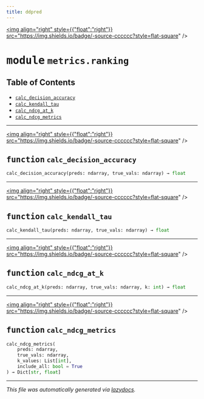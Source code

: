 ```yaml
---
title: ddpred
---
```


<a href="https://github.com/drothermel/%24%7BREPO%7D/blob/main/src/ddpred/metrics/ranking.py"><img align="right" style={{"float":"right"}} src="https://img.shields.io/badge/-source-cccccc?style=flat-square" /></a>

# <kbd>module</kbd> `metrics.ranking`



## Table of Contents
- [`calc_decision_accuracy`](./ddpred.metrics.ranking#function-calc-decision-accuracy)
- [`calc_kendall_tau`](./ddpred.metrics.ranking#function-calc-kendall-tau)
- [`calc_ndcg_at_k`](./ddpred.metrics.ranking#function-calc-ndcg-at-k)
- [`calc_ndcg_metrics`](./ddpred.metrics.ranking#function-calc-ndcg-metrics)



---

<a href="https://github.com/drothermel/%24%7BREPO%7D/blob/main/src/ddpred/metrics/ranking.py#L11"><img align="right" style={{"float":"right"}} src="https://img.shields.io/badge/-source-cccccc?style=flat-square" /></a>

## <kbd>function</kbd> `calc_decision_accuracy`

```python
calc_decision_accuracy(preds: ndarray, true_vals: ndarray) → float
```





---

<a href="https://github.com/drothermel/%24%7BREPO%7D/blob/main/src/ddpred/metrics/ranking.py#L33"><img align="right" style={{"float":"right"}} src="https://img.shields.io/badge/-source-cccccc?style=flat-square" /></a>

## <kbd>function</kbd> `calc_kendall_tau`

```python
calc_kendall_tau(preds: ndarray, true_vals: ndarray) → float
```





---

<a href="https://github.com/drothermel/%24%7BREPO%7D/blob/main/src/ddpred/metrics/ranking.py#L52"><img align="right" style={{"float":"right"}} src="https://img.shields.io/badge/-source-cccccc?style=flat-square" /></a>

## <kbd>function</kbd> `calc_ndcg_at_k`

```python
calc_ndcg_at_k(preds: ndarray, true_vals: ndarray, k: int) → float
```





---

<a href="https://github.com/drothermel/%24%7BREPO%7D/blob/main/src/ddpred/metrics/ranking.py#L68"><img align="right" style={{"float":"right"}} src="https://img.shields.io/badge/-source-cccccc?style=flat-square" /></a>

## <kbd>function</kbd> `calc_ndcg_metrics`

```python
calc_ndcg_metrics(
    preds: ndarray,
    true_vals: ndarray,
    k_values: List[int],
    include_all: bool = True
) → Dict[str, float]
```







---

_This file was automatically generated via [lazydocs](https://github.com/ml-tooling/lazydocs)._
